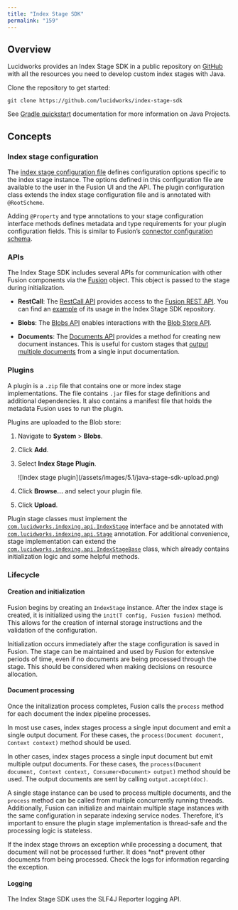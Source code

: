 ```yaml
---
title: "Index Stage SDK"
permalink: "159"
---
```


## Overview

Lucidworks provides an Index Stage SDK in a public repository on [GitHub](https://github.com/lucidworks/index-stage-sdk) with all the resources you need to develop custom index stages with Java.

Clone the repository to get started:

```
git clone https://github.com/lucidworks/index-stage-sdk
```

See [Gradle quickstart](https://docs.gradle.org/current/userguide/tutorial_java_projects.html) documentation for more information on Java Projects.

## Concepts

### Index stage configuration

The [index stage configuration file](https://github.com/lucidworks/index-stage-sdk/blob/master/index-stage-plugin-sdk/src/main/java/com/lucidworks/indexing/config/IndexStageConfig.java) defines configuration options specific to the index stage instance. The options defined in this configuration file are available to the user in the Fusion UI and the API. The plugin configuration class extends the index stage configuration file and is annotated with `@RootScheme`.

Adding `@Property` and type annotations to your stage configuration interface methods defines metadata and type requirements for your plugin configuration fields. This is similar to Fusion’s [connector configuration schema](/fusion/5.9/hpbgki/java-connector-development).

### APIs

The Index Stage SDK includes several APIs for communication with other Fusion components via the [Fusion](https://github.com/lucidworks/index-stage-sdk/blob/master/index-stage-plugin-sdk/src/main/java/com/lucidworks/indexing/api/fusion/Fusion.java) object. This object is passed to the stage during initialization.

- **RestCall**: The [RestCall API](https://github.com/lucidworks/index-stage-sdk/blob/master/index-stage-plugin-sdk/src/main/java/com/lucidworks/indexing/api/fusion/RestCall.java) provides access to the [Fusion REST API](/fusion/5.9/424/fusion-rest-ap-is). You can find an [example](https://github.com/lucidworks/index-stage-sdk/blob/master/examples/sample-plugin-stage/src/main/java/com/lucidworks/sample/query/ExternalQueryStage.java) of its usage in the Index Stage SDK repository.

- **Blobs**: The [Blobs API](https://github.com/lucidworks/index-stage-sdk/blob/master/index-stage-plugin-sdk/src/main/java/com/lucidworks/indexing/api/fusion/Blobs.java) enables interactions with the [Blob Store API](/fusion/5.9/305/blob-store-api).

- **Documents**: The [Documents API](https://github.com/lucidworks/index-stage-sdk/blob/master/index-stage-plugin-sdk/src/main/java/com/lucidworks/indexing/api/fusion/Documents.java) provides a method for creating new document instances. This is useful for custom stages that [output multiple documents](#multiple-output) from a single input documentation.

### Plugins

A plugin is a `.zip` file that contains one or more index stage implementations. The file contains `.jar` files for stage definitions and additional dependencies. It also contains a manifest file that holds the metadata Fusion uses to run the plugin.

Plugins are uploaded to the Blob store:

1. Navigate to **System** > **Blobs**.
2. Click **Add**.
3. Select **Index Stage Plugin**.

   <Frame>![Index stage plugin](/assets/images/5.1/java-stage-sdk-upload.png)</Frame>
4. Click **Browse…​** and select your plugin file.
5. Click **Upload**.

Plugin stage classes must implement the [`com.lucidworks.indexing.api.IndexStage`](https://github.com/lucidworks/index-stage-sdk/blob/master/index-stage-plugin-sdk/src/main/java/com/lucidworks/indexing/api/IndexStage.java) interface and be annotated with [`com.lucidworks.indexing.api.Stage`](https://github.com/lucidworks/index-stage-sdk/blob/master/index-stage-plugin-sdk/src/main/java/com/lucidworks/indexing/api/Stage.java) annotation. For additional convenience, stage implementation can extend the [`com.lucidworks.indexing.api.IndexStageBase`](https://github.com/lucidworks/index-stage-sdk/blob/master/index-stage-plugin-sdk/src/main/java/com/lucidworks/indexing/api/IndexStageBase.java) class, which already contains initialization logic and some helpful methods.

### Lifecycle

#### Creation and initialization

Fusion begins by creating an `IndexStage` instance. After the index stage is created, it is initialized using the `init(T config, Fusion fusion)` method. This allows for the creation of internal storage instructions and the validation of the configuration.

Initialization occurs immediately after the stage configuration is saved in Fusion. The stage can be maintained and used by Fusion for extensive periods of time, even if no documents are being processed through the stage. This should be considered when making decisions on resource allocation.

#### Document processing

Once the initalization process completes, Fusion calls the `process` method for each document the index pipeline processes.

In most use cases, index stages process a single input document and emit a single output document. For these cases, the `process(Document document, Context context)` method should be used.

In other cases, index stages process a single input document but emit multiple output documents. For these cases, the `process(Document document, Context context, Consumer<Document> output)` method should be used. The output documents are sent by calling `output.accept(doc)`.

A single stage instance can be used to process multiple documents, and the `process` method can be called from multiple concurrently running threads. Additionally, Fusion can initialize and maintain multiple stage instances with the same configuration in separate indexing service nodes. Therefore, it’s important to ensure the plugin stage implementation is thread-safe and the processing logic is stateless.

<Note>
If the index stage throws an exception while processing a document, that document will not be processed further. It does *not* prevent other documents from being processed. Check the logs for information regarding the exception.
</Note>

#### Logging

The Index Stage SDK uses the SLF4J Reporter logging API.